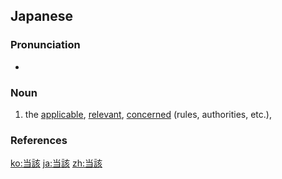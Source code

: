 ==Japanese==
{{ja-kanjitab|とう|がい|yomi=on}}

===Pronunciation===
* {{ja-pron|とうがい|y=o|acc=0|acc_ref=NHK}}

===Noun===
{{ja-noun|とうがい}}

# the [[applicable]], [[relevant]], [[concerned]] (rules, authorities, etc.),

===References===
<references/>

[[ko:当該]]
[[ja:当該]]
[[zh:当該]]